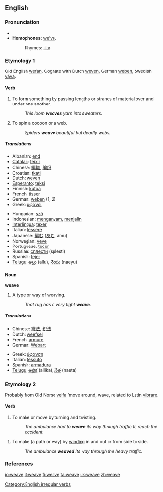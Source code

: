 ==English==

===Pronunciation===
*{{IPA|/wiːv/}}
*'''Homophones:''' [[we've|we’ve]].
*:Rhymes: [[Rhymes:English:-iːv|-iːv]]

===Etymology 1===
Old English [[wefan]]. Cognate with Dutch [[weven]], German [[weben]], Swedish [[väva]].

====Verb====
{{en-verb|weaves|weaving|wove|woven}}

# To form something by passing lengths or strands of material over and under one another.
#: ''This loom '''weaves''' yarn into sweaters''.
# To spin a cocoon or a web.
#: ''Spiders '''weave''' beautiful but deadly webs.''

=====Translations=====
{{top}}
*Albanian: [[end]]
*[[Catalan]]: [[teixir]]
*Chinese: [[編織]], [[编织]]
*Croatian: [[tkati]]
*Dutch: [[weven]]
*[[Esperanto]]: [[teksi]]
*Finnish: [[kutoa]]
*French: [[tisser]]
*German: [[weben]] (1, 2)
*Greek: [[υφάνει]]
{{mid}}
*Hungarian: [[sző]]
*Indonesian: [[anyam|menganyam]], [[jalin|menjalin]]
*[[Interlingua]]: [[texer]]
*Italian: [[tessere]]
*Japanese: [[編む]] ([[あむ]], amu)
*Norwegian: [[veve]]
*Portuguese: [[tecer]]
*Russian: [[сплести]] (splesti)
*Spanish: [[tejer]]
*[[Telugu]]: [[అల్లు]] (allu), [[నేయు]] (naeyu)
{{bottom}}

====Noun====
'''weave'''

# ­A type or way of weaving.
#: ''That rug has a very tight '''weave'''.''

=====Translations=====
{{top}}
*Chinese: [[織法]], [[织法]]
*Dutch: [[weefsel]] {{n}}
*French: [[armure]] {{f}}
*German: [[Webart]] {{f}}
{{mid}}
*Greek: [[ύφανση]] {{f}}
*Italian: [[tessuto]] {{m}}
*Spanish: [[armadura]]
*[[Telugu]]: [[అల్లిక]] (allika), [[నేత]] (naeta)
{{bottom}}

===Etymology 2===
Probably from Old Norse [[veifa]] ‘move around, wave’, related to Latin [[vibrare]].

====Verb====
{{en-verb|weaves|weaving|wove|woven}}

# To make or move by turning and twisting.
#: ''The ambulance had to '''weave''' its way through traffic to reach the accident.''

{{en-verb|weaves|weaving|weaved|weaved}}

# To make (a path or way) by [[wind]]ing in and out or from side to side.
#: ''The ambulance '''weaved''' its way through the heavy traffic.''

===References===
{{R:Century 1911}}
{{R:Webster 1913}}

[[Category:English irregular verbs]]

[[io:weave]]
[[it:weave]]
[[fi:weave]]
[[ta:weave]]
[[uk:weave]]
[[zh:weave]]